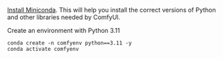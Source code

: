 [Install Miniconda](https://docs.anaconda.com/free/miniconda/index.html#latest-miniconda-installer-links). This will help you install the correct versions of Python and other libraries needed by ComfyUI.

Create an environment with Python 3.11

```
conda create -n comfyenv python==3.11 -y
conda activate comfyenv
```
